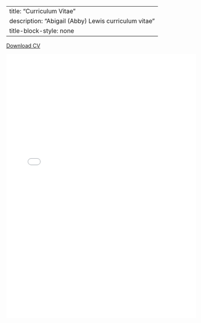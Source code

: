 
---
title: "Curriculum Vitae"
description: "Abigail (Abby) Lewis curriculum vitae"
title-block-style: none
---

<a href="pdf/ALewisCV_15Aug2025.pdf" download="ALewisCV.pdf">Download CV</a>

![](pdf/ALewisCV_15Aug2025.pdf){width=100% height=700}

